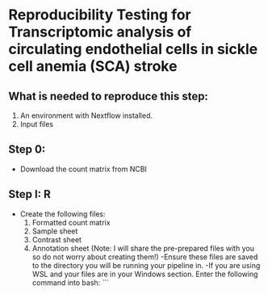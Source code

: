 # Reproducibility Testing for Transcriptomic analysis of circulating endothelial cells in sickle cell anemia (SCA) stroke

## What is needed to reproduce this step: 
1. An environment with Nextflow installed. 
2. Input files 






## Step 0: 
- Download the count matrix from NCBI

## Step I: R
- Create the following files:
  1. Formatted count matrix
  2. Sample sheet
  3. Contrast sheet
  4. Annotation sheet
(Note: I will share the pre-prepared files with you so do not worry about creating them!) 
-Ensure these files are saved to the directory you will be running your pipeline in.
-If you are using WSL and your files are in your Windows section. Enter the following command into bash:
```
